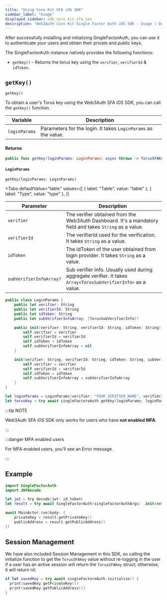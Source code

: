 ```yaml
---
title: "Using Core Kit SFA iOS SDK"
sidebar_label: "Usage"
displayed_sidebar: sdk_core_kit_sfa_ios
description: "Web3Auth Core Kit Single Factor Auth iOS SDK - Usage | Documentation - Web3Auth"
---
```



After successfully installing and initializing SingleFactorAuth, you can use it to authenticate your
users and obtain their private and public keys.

The SingleFactorAuth instance natively provides the following functions:

- `getKey()` - Returns the torus key using the `verifier`, `verifierId` & `idToken`.

## `getKey()`

`getKey()`

To obtain a user's Torus key using the Web3Auth SFA iOS SDK, you can call the `getKey()` function.

| Variable      | Description                                                    |
| ------------- | -------------------------------------------------------------- |
| `loginParams` | Parameters for the login. It takes `LoginParams` as the value. |

#### Returns

```swift
public func getKey(loginParams: LoginParams) async throws -> TorusSFAKey
```

#### `LoginParams`

`getKey(loginParams: LoginParams)`

<Tabs
  defaultValue="table"
  values={[
    { label: "Table", value: "table" },
    { label: "Type", value: "type" },
  ]}
>

<TabItem value="table">

| Parameter               | Description                                                                                                   |
| ----------------------- | ------------------------------------------------------------------------------------------------------------- |
| `verifier`              | The verifier obtained from the Web3Auth Dashboard. It's a mandatory field and takes `String` as a value.      |
| `verifierId`            | The verifierId used for the verification. It takes `String` as a value.                                       |
| `idToken`               | The idToken of the user obtained from login provider. It takes `String` as a value.                           |
| `subVerifierInfoArray?` | Sub verifier info. Usually used during aggregate verifier. It takes `Array<TorusSubVerifierInfo>` as a value. |

</TabItem>

<TabItem value="type">

```swift
public class LoginParams {
    public let verifier: String
    public let verifierId: String
    public let idToken: String
    public let subVerifierInfoArray: [TorusSubVerifierInfo]?

    public init(verifier: String, verifierId: String, idToken: String) {
        self.verifier = verifier
        self.verifierId = verifierId
        self.idToken = idToken
        self.subVerifierInfoArray = nil
    }

    init(verifier: String, verifierId: String, idToken: String, subVerifierInfoArray: [TorusSubVerifierInfo]) {
        self.verifier = verifier
        self.verifierId = verifierId
        self.idToken = idToken
        self.subVerifierInfoArray = subVerifierInfoArray
    }
}

```

</TabItem>

</Tabs>

```swift title="Usage"
let loginParams = LoginParams(verifier: "YOUR_VERIFIER_NAME", verifierId: "YOUR_VERIFIER_ID", idToken: "YOUR_ID_TOKEN")
let torusKey = try await singleFactoreAuth.getKey(loginParams: loginParams)
```

:::tip NOTE

Web3Auth SFA iOS SDK only works for users who have **not enabled MFA**.

:::

:::danger MFA enabled users

For MFA enabled users, you'll see an Error message.

:::

## Example

```swift
import SingleFactorAuth
import JWTDecode

let jwt = try decode(jwt: id_token)
let result = try await SingleFactorAuth(singleFactorAuthArgs: .init(network: .CYAN)).getKey(loginParams: .init(verifier: "web3auth-firebase-examples", verifierId: jwt.subject ?? "YOUR_VERIFIER_ID", idToken: id_token))

await MainActor.run(body: {
    privateKey = result.getPrivateKey()
    publicAddress = result.getPublicAddress()
})
```

## Session Management

We have also included Session Management in this SDK, so calling the initialize function to get the
`TorusSFAKey` value without re-logging in the user if a user has an active session will return the
`TorusSFAKey` struct; otherwise, it will return nil.

```swift
if let savedKey = try await singleFactoreAuth.initialize() {
  print(savedKey.getPrivateKey())
  print(savedKey.getPublicAddress())
}
```
